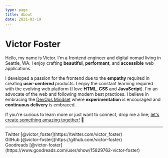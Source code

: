 ```yaml
---
type: page
title: About
date: 2021-03-19
---
```


# Victor Foster

Hello, my name is Victor. I'm a frontend engineer and digital nomad living in Seattle, WA. I enjoy crafting **beautiful**, **performant**, and **accessible** web applications.

I developed a passion for the frontend due to the **empathy** required in creating **user-centered** products. I enjoy the constant learning required with the evolving web platform (I love **HTML**, **CSS** and **JavaScript**). I'm an advocate of the web and following modern best practices. I believe in embracing the [DevOps Mindset](https://stackoverflow.blog/2020/06/10/the-rise-of-the-devops-mindset/) where **experimentation** is encouraged and **continuous delivery** is embraced.

If you're curious to learn more or just want to connect, drop me a line; <a href="mailto:victor.foster@gmail.com" target="_blank">let's create something amazing together!</a> 👋

---

<div>
	Twitter [@victor_foster](https://twitter.com/victor_foster) <br />
	GitHub [@victor-foster](https://github.com/victor-foster) <br />
	Goodreads [@victor-foster](https://www.goodreads.com/user/show/15829762-victor-foster) <br />
</div>
